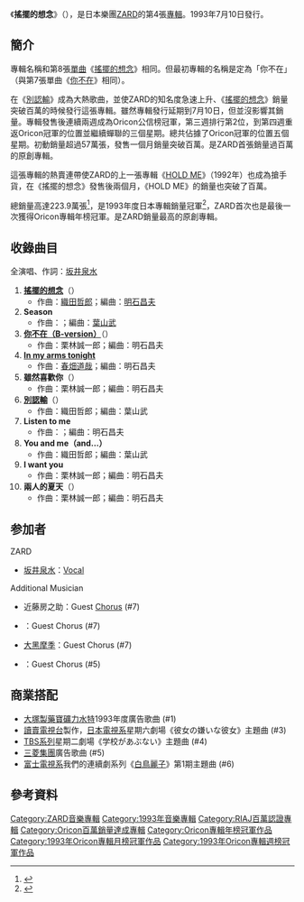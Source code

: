 {{About|ZARD的音樂專輯|同名單曲|搖擺的想念}}
{{Infobox Album
|Name        = 搖擺的想念<br />{{lang|ja|揺れる想い}}
|Cover       = YureruOmoi.jpg
|Type        = 專輯
|Artist      = [[ZARD|ZARD]]
|Released    = 1993年7月10日
|Genre       = [[J-POP|J-POP]]、[[摇滚|摇滚]]
|Length      = 42分55秒
|Label       = {{link-ja|B-Gram RECORDS}}
|Producer    = [[長戶大幸|長戶大幸]]
|Chart position = *週間最高排行第1位（[[Oricon公信榜|Oricon]]）
*1993年度年間排行第1位（[[Oricon公信榜|Oricon]]）
|Certification  = *2 Million（[[日本唱片協會|日本唱片協會]]）
|Last album  = [[HOLD_ME|HOLD ME]]<br />（1992年）
|This album  = '''搖擺的想念'''<br />（1993年）
|Next album  = [[OH_MY_LOVE|OH MY LOVE]]<br />（1994年）
| Misc           = {{Singles
 | Name          = 搖擺的想念
 | Type          = 錄音室專輯
 | Single 1      = [[IN_MY_ARMS_TONIGHT|IN MY ARMS TONIGHT]]
 | Single 1 date = 1992年9月9日
 | Single 2      = [[別認輸|別認輸]]
 | Single 2 date = 1993年1月27日
 | Single 3      = [[你不在|你不在]]
 | Single 3 date = 1993年4月21日
 | Single 4      = [[搖擺的想念|搖擺的想念]]
 | Single 4 date = 1993年5月19日
  }}
}}
《'''搖擺的想念'''》（{{jpn|j='''揺れる想い'''|hg=ゆれるおもい|rm=Yureru Omoi}}），是日本樂團[[ZARD|ZARD]]的第4張[[錄音室專輯|專輯]]。1993年7月10日發行。

==簡介==
專輯名稱和第8張[[單曲|單曲]]《[[搖擺的想念|搖擺的想念]]》相同。但最初專輯的名稱是定為「你不在」（與第7張單曲《[[你不在|你不在]]》相同）。

在《[[別認輸|別認輸]]》成為大熱歌曲，並使ZARD的知名度急速上升、《[[搖擺的想念|搖擺的想念]]》銷量突破百萬的時候發行這張專輯。雖然專輯發行延期到7月10日，但並沒影響其銷量。專輯發售後連續兩週成為Oricon公信榜冠軍，第三週排行第2位，到第四週重返Oricon冠軍的位置並繼續蟬聯的三個星期。總共佔據了Oricon冠軍的位置五個星期。初動銷量超過57萬張，發售一個月銷量突破百萬。是ZARD首張銷量過百萬的原創專輯。

這張專輯的熱賣連帶使ZARD的上一張專輯《[[HOLD_ME|HOLD ME]]》（1992年）也成為搶手貨，在《搖擺的想念》發售後兩個月，《HOLD ME》的銷量也突破了百萬。

總銷量高達223.9萬張<ref>{{Cite web |url=http://www.musictvprogram.com/corner-ranking-album.html |script-title=ja:歴代アルバムランキング |access-date=2010-10-25 |archive-url=https://web.archive.org/web/20120103001458/http://www.musictvprogram.com/corner-ranking-album.html |archive-date=2012-01-03 |dead-url=yes }}</ref>，是1993年度日本專輯銷量冠軍<ref>{{Cite web |url=http://www.musictvprogram.com/corner-ranking-1993.html |script-title=ja:1993年間アルバムランキング TOP50 |access-date=2010-10-25 |archive-url=https://web.archive.org/web/20100805065235/http://www.musictvprogram.com/corner-ranking-1993.html |archive-date=2010-08-05 |dead-url=yes }}</ref>，ZARD首次也是最後一次獲得Oricon專輯年榜冠軍。是ZARD銷量最高的原創專輯。

==收錄曲目==
全演唱、作詞：[[坂井泉水|坂井泉水]]

#'''[[搖擺的想念|搖擺的想念]]'''（{{lang|ja|揺れる想い}}）
#*作曲：[[織田哲郎|織田哲郎]]；編曲：[[明石昌夫|明石昌夫]]
#'''Season''' 
#*作曲：{{link-ja|栗林誠一郎}}；編曲：[[葉山武|葉山武]]
#'''[[你不在|你不在（B-version）]]'''（{{lang|ja|君がいない}}）
#*作曲：栗林誠一郎；編曲：明石昌夫
#'''[[IN_MY_ARMS_TONIGHT|In my arms tonight]]'''
#*作曲：[[春畑道哉|春畑道哉]]；編曲：明石昌夫
#'''雖然喜歡你'''（{{lang|ja|あなたを好きだけど}}）
#*作曲：栗林誠一郎；編曲：明石昌夫
#'''[[別認輸|別認輸]]'''（{{lang|ja|負けないで}}）
#*作曲：織田哲郎；編曲：葉山武
#'''Listen to me''' 
#*作曲：{{link-ja|川島美香|川島だりあ}}；編曲：明石昌夫
#'''You and me（and…）''' 
#*作曲：織田哲郎；編曲：葉山武
#'''I want you''' 
#*作曲：栗林誠一郎；編曲：明石昌夫
#'''兩人的夏天'''（{{lang|ja|二人の夏}}）
#*作曲：栗林誠一郎；編曲：明石昌夫

== 参加者 ==
; ZARD
* [[坂井泉水|坂井泉水]]：[[主唱|Vocal]]
; Additional Musician
* 近藤房之助：Guest [[和声歌手|Chorus]] (#7)
* {{link-ja|川島美香|川島だりあ}}：Guest Chorus (#7)
* [[大黑摩季|大黑摩季]]：Guest Chorus (#7)
* {{link-ja|栗林誠一郎}}：Guest Chorus (#5)

==商業搭配==
* [[大塚製藥|大塚製藥]][[寶礦力水特|寶礦力水特]]1993年度廣告歌曲 (#1)
* [[讀賣電視台|讀賣電視台]]製作，[[日本電視系|日本電視系]]星期六劇場《彼女の嫌いな彼女》主題曲 (#3)
* [[TBS系列|TBS系列]]星期二劇場《学校があぶない》主題曲 (#4)
* [[三菱集團|三菱集團]]{{link-ja|三菱石油}}廣告歌曲 (#5)
* [[富士電視系|富士電視系]]我們的連續劇系列《[[白鳥麗子|白鳥麗子]]》第1期主題曲 (#6)

==參考資料==
{{reflist}}

{{ZARD}}
{{Oricon專輯年榜冠軍|1993年}}
{{Oricon專輯月榜冠軍 (1990年代前期)|1993年7月—8月}}

{{DEFAULTSORT:Yureru Omoi}}
[[Category:ZARD音樂專輯|Category:ZARD音樂專輯]]
[[Category:1993年音樂專輯|Category:1993年音樂專輯]]
[[Category:RIAJ百萬認證專輯|Category:RIAJ百萬認證專輯]]
[[Category:Oricon百萬銷量達成專輯|Category:Oricon百萬銷量達成專輯]]
[[Category:Oricon專輯年榜冠軍作品|Category:Oricon專輯年榜冠軍作品]]
[[Category:1993年Oricon專輯月榜冠軍作品|Category:1993年Oricon專輯月榜冠軍作品]]
[[Category:1993年Oricon專輯週榜冠軍作品|Category:1993年Oricon專輯週榜冠軍作品]]